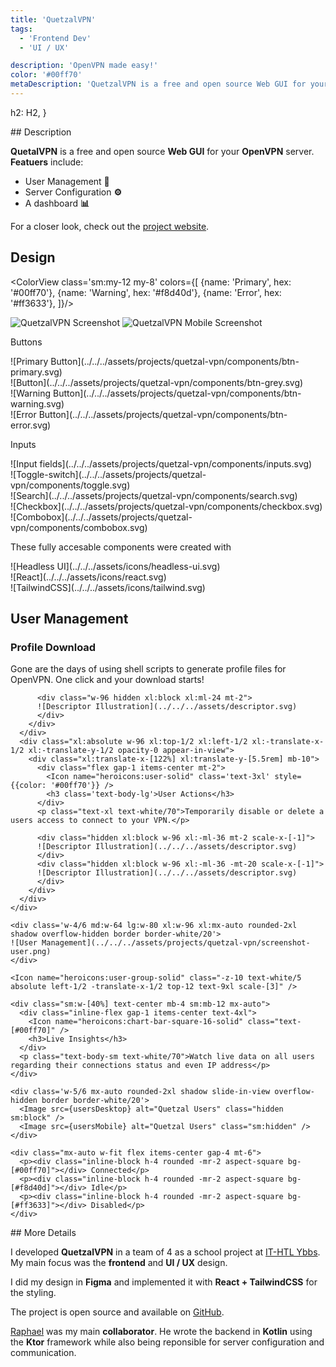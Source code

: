 ```yaml
---
title: 'QuetzalVPN'
tags:
  - 'Frontend Dev'
  - 'UI / UX'

description: 'OpenVPN made easy!'
color: '#00ff70'
metaDescription: 'QuetzalVPN is a free and open source Web GUI for your OpenVPN server. Features include user management, server configuration, and a dashboard.'
---
```




  h2: H2,
}

<Section class="text-body-lg" markdown={{list: true}} name="Description">
  ## Description

  **QuetalVPN** is a free and open source **Web GUI** for your **OpenVPN** server. **Featuers** include:

  - User Management **👤**  
  - Server Configuration **⚙️**
  - A dashboard **📊**

  For a closer look, check out the <a href="https://quetzal-vpn.dev" target='_blank'>project website</a>.
</Section>

<Section class='text-body-lg text-white/90 mt-12 relative pb-8 text-center' name="Design">

  ## Design

  <div class='absolute top-2 left-0 w-full h-full flex flex-col -z-10'>
    <div class='bg-gradient-to-b from-transparent grow to-80% to-[#00ff70]/40' />
    <div class="bg-[#00ff70]/40 h-60 clip-circular" />
  </div>

  <ColorView class='sm:my-12 my-8' colors={[
    {name: 'Primary', hex: '#00ff70'}, {name: 'Warning', hex: '#f8d40d'}, {name: 'Error', hex: '#ff3633'},
  ]}/>

  <div class='rounded-xl md:rounded-2xl slide-in-view w-fit sm:w-11/12 md:w-auto mx-auto mt-8 mb-2 overflow-hidden border border-white/20 shadow-md'> 
    <Image alt="QuetzalVPN Screenshot" class="hidden w-full md:w-auto sm:block" src={configDesktop}/>
    <Image alt="QuetzalVPN Mobile Screenshot" class="sm:hidden" src={configMobile}/>
  </div>
</Section>

<Section class='mt-12' name='Components'>
  <p class="text-center text-body-lg">Buttons</p>
  <div class="-mt-8 sm:m-0 flex flex-wrap gap-4 justify-evenly items-center scale-75">
    <div>![Primary Button](../../../assets/projects/quetzal-vpn/components/btn-primary.svg) </div>
    <div>![Button](../../../assets/projects/quetzal-vpn/components/btn-grey.svg) </div>
    <div>![Warning Button](../../../assets/projects/quetzal-vpn/components/btn-warning.svg) </div>
    <div>![Error Button](../../../assets/projects/quetzal-vpn/components/btn-error.svg) </div>
  </div>

  <p class="text-center text-body-lg sm:mt-8">Inputs</p>
  <div class="flex flex-wrap gap-4 sm:m-0 mt-2 justify-evenly items-center">
    <div>![Input fields](../../../assets/projects/quetzal-vpn/components/inputs.svg) </div>
    <div class='scale-50'>![Toggle-switch](../../../assets/projects/quetzal-vpn/components/toggle.svg) </div>
    <div>![Search](../../../assets/projects/quetzal-vpn/components/search.svg) </div>
    <div class="scale-75">![Checkbox](../../../assets/projects/quetzal-vpn/components/checkbox.svg) </div>
    <div>![Combobox](../../../assets/projects/quetzal-vpn/components/combobox.svg) </div>
  </div>

  <div class='flex text-center text-white/90 items-center gap-3 flex-col mt-12'>
    <p class='text-body-lg'>These fully accesable components were created with</p>
    <div class='scale-125'>
      ![Headless UI](../../../assets/icons/headless-ui.svg)
    </div>
    <div class='flex items-center gap-2 mt-1'>
      <div class='scale-125'>
        ![React](../../../assets/icons/react.svg)
      </div>
      <div class='scale-75'>
        ![TailwindCSS](../../../assets/icons/tailwind.svg)
      </div>
    </div>
  </div>
</Section>

<Section class='mt-12' name='User Management'>

  ## User Management

  <div class="flex justify-center my-4 flex-wrap gap-x-24 xl:relative mt-8">
    <div class="flex flex-col justify-evenly gap-4 xl:absolute inset-0">
      <div class="xl:absolute w-96 xl:top-1/2 xl:left-1/2 xl:-translate-x-1/2 xl:-translate-y-1/2 opacity-0 appear-in-view">
        <div class="xl:-translate-x-[110%] xl:-translate-y-[29%]">
          <div class="flex gap-1 items-center mt-2">
            <Icon name="heroicons:document-arrow-down-20-solid" class='text-3xl' style={{color: '#00ff70'}} />
            <h3 class='text-body-lg'>Profile Download</h3>
          </div>
          <p class="text-xl text-white/70">Gone are the days of using shell scripts to generate profile files for OpenVPN. One click and your download starts!</p>
      
          <div class="w-96 hidden xl:block xl:ml-24 mt-2">
          ![Descriptor Illustration](../../../assets/descriptor.svg)
          </div>
        </div>
      </div>
      <div class="xl:absolute w-96 xl:top-1/2 xl:left-1/2 xl:-translate-x-1/2 xl:-translate-y-1/2 opacity-0 appear-in-view">
        <div class="xl:translate-x-[122%] xl:translate-y-[5.5rem] mb-10">
          <div class="flex gap-1 items-center mt-2">
            <Icon name="heroicons:user-solid" class='text-3xl' style={{color: '#00ff70'}} />
            <h3 class='text-body-lg'>User Actions</h3>
          </div>
          <p class="text-xl text-white/70">Temporarily disable or delete a users access to connect to your VPN.</p>
      
          <div class="hidden xl:block w-96 xl:-ml-36 mt-2 scale-x-[-1]">
          ![Descriptor Illustration](../../../assets/descriptor.svg)
          </div>
          <div class="hidden xl:block w-96 xl:-ml-36 -mt-20 scale-x-[-1]">
          ![Descriptor Illustration](../../../assets/descriptor.svg)
          </div>
        </div>
      </div>
    </div>

    <div class='w-4/6 md:w-64 lg:w-80 xl:w-96 xl:mx-auto rounded-2xl shadow overflow-hidden border border-white/20'>
    ![User Management](../../../assets/projects/quetzal-vpn/screenshot-user.png)
    </div>
  </div>

  <div class="relative mt-16 opacity-0 appear-in-view">

    <Icon name="heroicons:user-group-solid" class="-z-10 text-white/5 absolute left-1/2 -translate-x-1/2 top-12 text-9xl scale-[3]" />

    <div class="sm:w-[40%] text-center mb-4 sm:mb-12 mx-auto">
      <div class="inline-flex gap-1 items-center text-4xl">
        <Icon name="heroicons:chart-bar-square-16-solid" class="text-[#00ff70]" />
        <h3>Live Insights</h3>
      </div>
      <p class="text-body-sm text-white/70">Watch live data on all users regarding their connections status and even IP address</p>
    </div>

    <div class='w-5/6 mx-auto rounded-2xl shadow slide-in-view overflow-hidden border border-white/20'>
      <Image src={usersDesktop} alt="Quetzal Users" class="hidden sm:block" />
      <Image src={usersMobile} alt="Quetzal Users" class="sm:hidden" />
    </div>

    <div class="mx-auto w-fit flex items-center gap-4 mt-6">
      <p><div class="inline-block h-4 rounded -mr-2 aspect-square bg-[#00ff70]"></div> Connected</p>
      <p><div class="inline-block h-4 rounded -mr-2 aspect-square bg-[#f8d40d]"></div> Idle</p>
      <p><div class="inline-block h-4 rounded -mr-2 aspect-square bg-[#ff3633]"></div> Disabled</p>
    </div>
  </div>
</Section>

<Section class="text-xl mt-12" markdown={{list: true}} name="More Details">
  ## More Details

  I developed **QuetzalVPN** in a team of 4 as a school project at <a href="https://www.sz-ybbs.ac.at" target="_blank">IT-HTL Ybbs</a>.
  My main focus was the **frontend** and **UI / UX** design.

  I did my design in **Figma** and implemented it with **React + TailwindCSS** for the styling.

  The project is open source and available on <a href="https://github.com/QuetzalVPN/quetzal-vpn" target="_blank">GitHub</a>.
  
  <a href="https://github.com/RaZoD1" target="_blank">Raphael</a> was my main **collaborator**. He wrote the backend in **Kotlin**
  using the **Ktor** framework while also being reponsible for server configuration and communication.
</Section>

